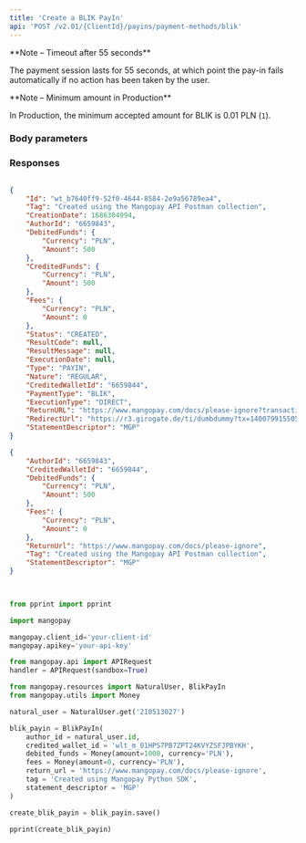 ```yaml
---
title: 'Create a BLIK PayIn'  
api: 'POST /v2.01/{ClientId}/payins/payment-methods/blik'  
---
```


  

<Note>  
**Note – Timeout after 55 seconds** 
  
The payment session lasts for 55 seconds, at which point the pay-in fails automatically if no action has been taken by the user.  
</Note>  

<Note>  
**Note – Minimum amount in Production** 
  
In Production, the minimum accepted amount for BLIK is 0.01 PLN (`1`).  
</Note>  

### Body parameters  

<AuthorId />  

<Tag />  

<CreditedWalletId />  

<DebitedFunds4 />  

<Fees3 />  

<ReturnURL />  

<StatementDescriptor />  

<ProfilingAttemptReference />  

### Responses  

<AccordionGroup><Accordion title="200 - Created">  

<IdResponse />  

<TagResponse />  

<CreationDateResponse />  

<AuthorIdResponse />  

<DebitedFunds4Response />  

<CreditedFunds4Response />  

<Fees3Response />  

<Status2Response />  

<ResultCodeResponse />  

<ResultMessageResponse />  

<ExecutionDateResponse />  

<TypeResponse />  

<NatureResponse />  

<CreditedWalletIdResponse />  

<PaymentType3Response />  

<ExecutionTypeResponse />  

<ReturnURLResponse />  

<RedirectURLResponse />  

<StatementDescriptorResponse /></Accordion></AccordionGroup>  

<ResponseExample>  

```json 200 - Created  

{
    "Id": "wt_b7640ff9-52f0-4644-8584-2e9a56789ea4",
    "Tag": "Created using the Mangopay API Postman collection",
    "CreationDate": 1686304994,
    "AuthorId": "6659843",
    "DebitedFunds": {
        "Currency": "PLN",
        "Amount": 500
    },
    "CreditedFunds": {
        "Currency": "PLN",
        "Amount": 500
    },
    "Fees": {
        "Currency": "PLN",
        "Amount": 0
    },
    "Status": "CREATED",
    "ResultCode": null,
    "ResultMessage": null,
    "ExecutionDate": null,
    "Type": "PAYIN",
    "Nature": "REGULAR",
    "CreditedWalletId": "6659844",
    "PaymentType": "BLIK",
    "ExecutionType": "DIRECT",
    "ReturnURL": "https://www.mangopay.com/docs/please-ignore?transactionId=wt_b7640ff9-52f0-4644-8584-2e9a56789ea4",
    "RedirectUrl": "https://r3.girogate.de/ti/dumbdummy?tx=140079915505&rs=lHq9N9ZjKZflFRUlkHFgnmu6xiXDfJFj&cs=2593558777c587470eca7dbf79063dd5ac83fd5157ba2b40b824e1df43905098",
    "StatementDescriptor": "MGP"
}  
 ```  

</ResponseExample>  

<RequestExample>  
  
```json REST  
{
    "AuthorId": "6659843",
    "CreditedWalletId": "6659844",
    "DebitedFunds": {
        "Currency": "PLN",
        "Amount": 500
    },
    "Fees": {
        "Currency": "PLN",
        "Amount": 0
    },
    "ReturnUrl": "https://www.mangopay.com/docs/please-ignore",
    "Tag": "Created using the Mangopay API Postman collection",
    "StatementDescriptor": "MGP"
}
  
```  

  
```python Python  

from pprint import pprint

import mangopay

mangopay.client_id='your-client-id'
mangopay.apikey='your-api-key'

from mangopay.api import APIRequest
handler = APIRequest(sandbox=True)

from mangopay.resources import NaturalUser, BlikPayIn
from mangopay.utils import Money

natural_user = NaturalUser.get('210513027')

blik_payin = BlikPayIn(
    author_id = natural_user.id,
    credited_wallet_id = 'wlt_m_01HPS7PB7ZPT24KVYZSFJPBYKH',
    debited_funds = Money(amount=1000, currency='PLN'),
    fees = Money(amount=0, currency='PLN'),
    return_url = 'https://www.mangopay.com/docs/please-ignore',
    tag = 'Created using Mangopay Python SDK',
    statement_descriptor = 'MGP'
)

create_blik_payin = blik_payin.save()

pprint(create_blik_payin)  
```  

  
</RequestExample>